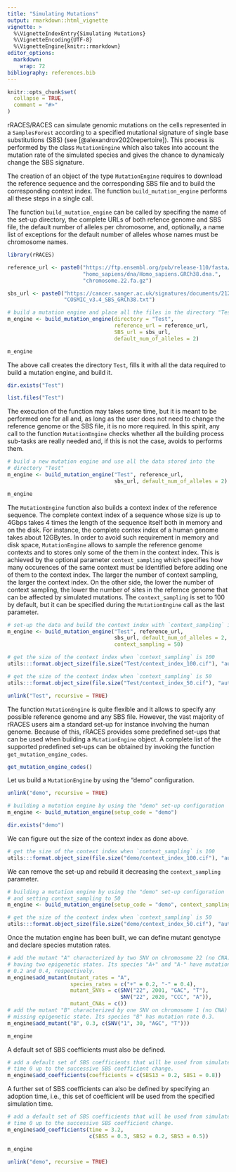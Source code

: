 ```yaml
---
title: "Simulating Mutations"
output: rmarkdown::html_vignette
vignette: >
  %\VignetteIndexEntry{Simulating Mutations}
  %\VignetteEncoding{UTF-8}
  %\VignetteEngine{knitr::rmarkdown}
editor_options:
  markdown:
    wrap: 72
bibliography: references.bib
---
```


```r
knitr::opts_chunk$set(
  collapse = TRUE,
  comment = "#>"
)
```

rRACES/RACES can simulate genomic mutations on the cells represented in
a `SamplesForest` according to a specified mutational signature of single
base substitutions (SBS) (see [@alexandrov2020repertoire]).
This process is performed by the class `MutationEngine` which also takes
into account the mutation rate of the simulated species and gives the
chance to dynamicaly change the SBS signature.

The creation of an object of the type `MutationEngine` requires to download
the reference sequence and the corresponding SBS file and to build the
corresponding context index. The function `build_mutation_engine` performs
all these steps in a single call.

The function `build_mutation_engine` can be called by specifing the name
of the set-up directory, the complete URLs of both refence genome and
SBS file, the default number of alleles per chromosome, and, optionally,
a name list of exceptions for the default number of alleles whose names
must be chromosome names.

```r
library(rRACES)

reference_url <- paste0("https://ftp.ensembl.org/pub/release-110/fasta/",
                        "homo_sapiens/dna/Homo_sapiens.GRCh38.dna.",
                        "chromosome.22.fa.gz")

sbs_url <- paste0("https://cancer.sanger.ac.uk/signatures/documents/2124/",
                  "COSMIC_v3.4_SBS_GRCh38.txt")

# build a mutation engine and place all the files in the directory "Test"
m_engine <- build_mutation_engine(directory = "Test",
                                  reference_url = reference_url,
                                  SBS_url = sbs_url,
                                  default_num_of_alleles = 2)

m_engine
```

The above call creates the directory `Test`, fills it with all the
data required to build a mutation engine, and build it.

```r
dir.exists("Test")

list.files("Test")
```

The execution of the function may takes some time, but it is meant to be performed
one for all and, as long as the user does not need to change the reference genome
or the SBS file, it is no more required. In this spirit, any call to the function
`MutationEngine` checks whether all the building process sub-tasks are really
needed and, if this is not the case, avoids to performs them.

```r
# build a new mutation engine and use all the data stored into the
# directory "Test"
m_engine <- build_mutation_engine("Test", reference_url,
                                  sbs_url, default_num_of_alleles = 2)

m_engine
```

The `MutationEngine` function also builds a context index of the reference
sequence. The complete context index of a sequence whose size is up to 4Gbps
takes 4 times the length of the sequence itself both in memory and on the disk.
For instance, the complete contex index of a human genome takes about 12GBytes.
In order to avoid such requirement in memory and disk space,
`MutationEngine` allows to sample the reference genome contexts and
to stores only some of the them in the context index. This is achieved by
the optional parameter `context_sampling` which specifies how many
occurences of the same context must be identified before adding one of
them to the context index. The larger the number of context sampling,
the larger the context index. On the other side, the lower the number
of context sampling, the lower the number of sites in the refernce
genome that can be affected by simulated mutations.
The `context_sampling` is set to 100 by default, but it can
be specified during the `MutationEngine` call as the last parameter.

```r
# set-up the data and build the context index with `context_sampling` is 50
m_engine <- build_mutation_engine("Test", reference_url,
                                  sbs_url, default_num_of_alleles = 2,
                                  context_sampling = 50)

# get the size of the context index when `context_sampling` is 100
utils:::format.object_size(file.size("Test/context_index_100.cif"), "auto")

# get the size of the context index when `context_sampling` is 50
utils:::format.object_size(file.size("Test/context_index_50.cif"), "auto")
```

```r
unlink("Test", recursive = TRUE)
```

The function `MutationEngine` is quite flexible and it allows to specify
any possible reference genome and any SBS file. However, the vast majority of
rRACES users aim a standard set-up for instance involving the human genome.
Because of this, rRACES provides some predefined set-ups that can be used
when building a `MutationEngine` object.
A complete list of the supported predefined set-ups can be obtained by invoking
the function `get_mutation_engine_codes`.

```r
get_mutation_engine_codes()
```

Let us build a `MutationEngine` by using the "demo" configuration.

```r
unlink("demo", recursive = TRUE)
```

```r
# building a mutation engine by using the "demo" set-up configuration
m_engine <- build_mutation_engine(setup_code = "demo")

dir.exists("demo")
```

We can figure out the size of the context index as done above.

```r
# get the size of the context index when `context_sampling` is 100
utils:::format.object_size(file.size("demo/context_index_100.cif"), "auto")
```

We can remove the set-up and rebuild it decreasing the
`context_sampling` parameter.

```r
# building a mutation engine by using the "demo" set-up configuration
# and setting context_sampling to 50
m_engine <- build_mutation_engine(setup_code = "demo", context_sampling = 50)

# get the size of the context index when `context_sampling` is 50
utils:::format.object_size(file.size("demo/context_index_50.cif"), "auto")
```


Once the mutation engine has been built, we can define mutant genotype and
declare species mutation rates.

```r
# add the mutant "A" characterized by two SNV on chromosome 22 (no CNA) and
# having two epigenetic states. Its species "A+" and "A-" have mutation rate
# 0.2 and 0.4, respectively.
m_engine$add_mutant(mutant_rates = "A",
                    species_rates = c("+" = 0.2, "-" = 0.4),
                    mutant_SNVs = c(SNV("22", 2001, "GAC", "T"),
                                    SNV("22", 2020, "CCC", "A")),
                    mutant_CNAs = c())
# add the mutant "B" characterized by one SNV on chromosome 1 (no CNA) and
# missing epigenetic state. Its species "B" has mutation rate 0.3.
m_engine$add_mutant("B", 0.3, c(SNV("1", 30, "AGC", "T")))

m_engine
```

A default set of SBS coefficients must also be defined.
```r
# add a default set of SBS coefficients that will be used from simulated
# time 0 up to the successive SBS coefficient change.
m_engine$add_coefficients(coefficients = c(SBS13 = 0.2, SBS1 = 0.8))
```

A further set of SBS coefficients can also be defined by specifying
an adoption time, i.e., this set of coefficient will be used from
the specified simulation time.

```r
# add a default set of SBS coefficients that will be used from simulated
# time 0 up to the successive SBS coefficient change.
m_engine$add_coefficients(time = 3.2,
                          c(SBS5 = 0.3, SBS2 = 0.2, SBS3 = 0.5))

m_engine
```


```r
unlink("demo", recursive = TRUE)
```
